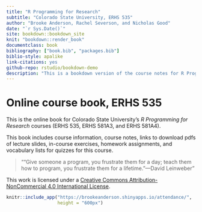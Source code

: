 ```yaml
--- 
title: "R Programming for Research"
subtitle: "Colorado State University, ERHS 535"
author: "Brooke Anderson, Rachel Severson, and Nicholas Good"
date: "`r Sys.Date()`"
site: bookdown::bookdown_site
knit: "bookdown::render_book"
documentclass: book
bibliography: ["book.bib", "packages.bib"]
biblio-style: apalike
link-citations: yes
github-repo: rstudio/bookdown-demo
description: "This is a bookdown version of the course notes for R Programming for Research, Colorado State University, Fall 2016."
---
```


# Online course book, ERHS 535 {-}

This is the online book for Colorado State University's *R Programming for
Research* courses (ERHS 535, ERHS 581A3, and ERHS 581A4). 

This book includes course information, course notes, links to download pdfs of
lecture slides, in-course exercises, homework assignments, and vocabulary lists
for quizzes for this course.

> "“Give someone a program, you frustrate them for a day; teach them how to
program, you frustrate them for a lifetime.”---David Leinweber"

This work is licensed under a [Creative Commons Attribution-NonCommercial 4.0
International License](https://creativecommons.org/licenses/by-nc/4.0/).

```r
knitr::include_app("https://brookeanderson.shinyapps.io/attendance/",
                   height = "600px")
```


